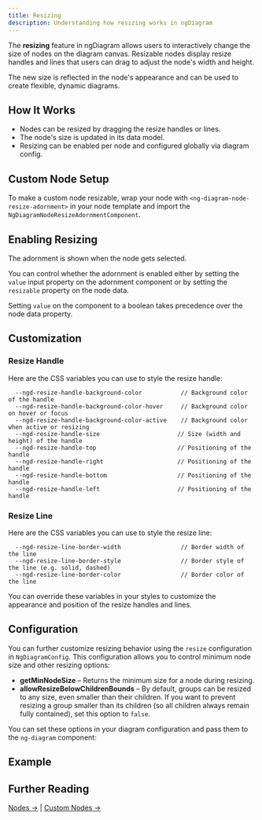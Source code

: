 ```yaml
---
title: Resizing
description: Understanding how resizing works in ngDiagram
---
```



The **resizing** feature in ngDiagram allows users to interactively change the size of nodes on the diagram canvas.
Resizable nodes display resize handles and lines that users can drag to adjust the node's width and height.

The new size is reflected in the node's appearance and can be used to create flexible, dynamic diagrams.

## How It Works

- Nodes can be resized by dragging the resize handles or lines.
- The node's size is updated in its data model.
- Resizing can be enabled per node and configured globally via diagram config.

## Custom Node Setup

To make a custom node resizable, wrap your node with `<ng-diagram-node-resize-adornment>` in your node template and import the `NgDiagramNodeResizeAdornmentComponent`.

<CodeSnippet relativePath="nodes/resizing/node/node.component.ts" />

## Enabling Resizing

The adornment is shown when the node gets selected.

You can control whether the adornment is enabled either by setting the `value` input property on the adornment component or by setting the `resizable` property on the node data.

Setting `value` on the component to a boolean takes precedence over the node data property.

## Customization

### Resize Handle

Here are the CSS variables you can use to style the resize handle:

```
  --ngd-resize-handle-background-color           // Background color of the handle
  --ngd-resize-handle-background-color-hover     // Background color on hover or focus
  --ngd-resize-handle-background-color-active    // Background color when active or resizing
  --ngd-resize-handle-size                      // Size (width and height) of the handle
  --ngd-resize-handle-top                       // Positioning of the handle
  --ngd-resize-handle-right                     // Positioning of the handle
  --ngd-resize-handle-bottom                    // Positioning of the handle
  --ngd-resize-handle-left                      // Positioning of the handle
```

### Resize Line

Here are the CSS variables you can use to style the resize line:

```
  --ngd-resize-line-border-width                 // Border width of the line
  --ngd-resize-line-border-style                 // Border style of the line (e.g. solid, dashed)
  --ngd-resize-line-border-color                 // Border color of the line
```

You can override these variables in your styles to customize the appearance and position of the resize handles and lines.

## Configuration

You can further customize resizing behavior using the `resize` configuration in `NgDiagramConfig`.
This configuration allows you to control minimum node size and other resizing options:

- **getMinNodeSize** – Returns the minimum size for a node during resizing.
- **allowResizeBelowChildrenBounds** – By default, groups can be resized to any size, even smaller than their children. If you want to prevent resizing a group smaller than its children (so all children always remain fully contained), set this option to `false`.

You can set these options in your diagram configuration and pass them to the `ng-diagram` component:

<CodeSnippet relativePath="nodes/resizing/diagram.component.ts" sectionId="config" />

## Example

<Resizing />

## Further Reading

[Nodes →](/docs/guides/nodes/nodes) | [Custom Nodes →](/docs/guides/nodes/custom-nodes)
